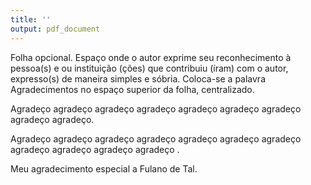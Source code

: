 ```yaml
---
title: ''
output: pdf_document
---
```

\begin{center}
\thispagestyle{empty}
\section*{\MakeUppercase{\textbf{AGRADECIMENTOS}}}
\end{center}

Folha opcional. Espaço onde o autor exprime seu reconhecimento à pessoa(s) e ou instituição (ções) que contribuiu (íram) com o autor, expresso(s) de maneira simples e sóbria. Coloca-se a palavra Agradecimentos no espaço superior da folha, centralizado.

Agradeço agradeço agradeço agradeço agradeço agradeço agradeço agradeço agradeço.

Agradeço agradeço agradeço agradeço agradeço agradeço agradeço agradeço agradeço agradeço agradeço .

Meu agradecimento especial a Fulano de Tal.